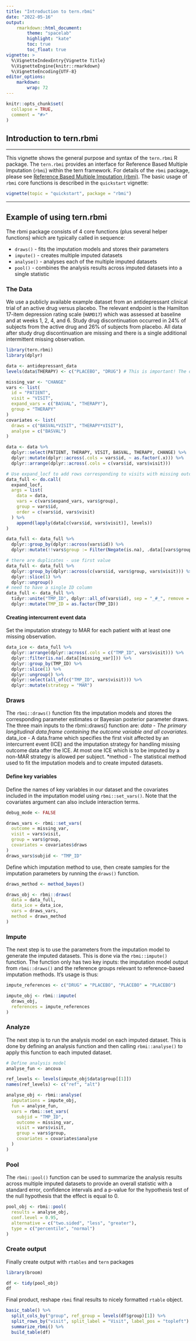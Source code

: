 ```yaml
---
title: "Introduction to tern.rbmi"
date: "2022-05-16"
output:
    rmarkdown::html_document:
        theme: "spacelab"
        highlight: "kate"
        toc: true
        toc_float: true
vignette: >
  %\VignetteIndexEntry{Vignette Title}
  %\VignetteEngine{knitr::rmarkdown}
  %\VignetteEncoding{UTF-8}
editor_options:
    markdown:
        wrap: 72
---
```


```r
knitr::opts_chunk$set(
  collapse = TRUE,
  comment = "#>"
)
```

## Introduction to tern.rbmi

---------

This vignette shows the general purpose and syntax of the `tern.rbmi` R package.
The `tern.rbmi` provides an interface for Reference Based Multiple Imputation (`rbmi`) within the tern framework. For details of the `rbmi` package, please see [Reference Based Multiple Imputation (rbmi)](https://github.com/insightsengineering/rbmi). The basic usage of `rbmi` core functions is described
in the `quickstart` vignette:

```r
vignette(topic = "quickstart", package = "rbmi")
```
---------

## Example of using tern.rbmi

The rbmi package consists of 4 core functions (plus several helper functions) which are typically called in sequence:

* `draws()` - fits the imputation models and stores their parameters
* `impute()` - creates multiple imputed datasets
* `analyse()` - analyses each of the multiple imputed datasets
* `pool()` - combines the analysis results across imputed datasets into a single statistic

### The Data

We use a publicly available example dataset from an antidepressant clinical trial of an active drug versus placebo. The relevant endpoint is the Hamilton 17-item depression rating scale (`HAMD17`) which was assessed at baseline and at weeks 1, 2, 4, and 6. Study drug discontinuation occurred in 24% of subjects from the active drug and 26% of subjects from placebo. All data after study drug discontinuation are missing and there is a single additional intermittent missing observation.

```r
library(tern.rbmi)
library(dplyr)
```

```r
data <- antidepressant_data
levels(data$THERAPY) <- c("PLACEBO", "DRUG") # This is important! The order defines the computation order later

missing_var <- "CHANGE"
vars <- list(
  id = "PATIENT",
  visit = "VISIT",
  expand_vars = c("BASVAL", "THERAPY"),
  group = "THERAPY"
)
covariates <- list(
  draws = c("BASVAL*VISIT", "THERAPY*VISIT"),
  analyse = c("BASVAL")
)

data <- data %>%
  dplyr::select(PATIENT, THERAPY, VISIT, BASVAL, THERAPY, CHANGE) %>%
  dplyr::mutate(dplyr::across(.cols = vars$id, ~ as.factor(.x))) %>%
  dplyr::arrange(dplyr::across(.cols = c(vars$id, vars$visit)))
```



```r
# Use expand_locf to add rows corresponding to visits with missing outcomes to the dataset
data_full <- do.call(
  expand_locf,
  args = list(
    data = data,
    vars = c(vars$expand_vars, vars$group),
    group = vars$id,
    order = c(vars$id, vars$visit)
  ) %>%
    append(lapply(data[c(vars$id, vars$visit)], levels))
)

data_full <- data_full %>%
  dplyr::group_by(dplyr::across(vars$id)) %>%
  dplyr::mutate(!!vars$group := Filter(Negate(is.na), .data[[vars$group]])[1])

# there are duplicates - use first value
data_full <- data_full %>%
  dplyr::group_by(dplyr::across(c(vars$id, vars$group, vars$visit))) %>%
  dplyr::slice(1) %>%
  dplyr::ungroup()
# need to have a single ID column
data_full <- data_full %>%
  tidyr::unite("TMP_ID", dplyr::all_of(vars$id), sep = "_#_", remove = FALSE) %>%
  dplyr::mutate(TMP_ID = as.factor(TMP_ID))
```


#### Creating intercurrent event data

Set the imputation strategy to MAR for each patient with at least one missing observation.

```r
data_ice <- data_full %>%
  dplyr::arrange(dplyr::across(.cols = c("TMP_ID", vars$visit))) %>%
  dplyr::filter(is.na(.data[[missing_var]])) %>%
  dplyr::group_by(TMP_ID) %>%
  dplyr::slice(1) %>%
  dplyr::ungroup() %>%
  dplyr::select(all_of(c("TMP_ID", vars$visit))) %>%
  dplyr::mutate(strategy = "MAR")
```

### Draws

The `rbmi::draws()` function fits the imputation models and stores the corresponding parameter estimates or Bayesian posterior parameter draws. The three main inputs to the rbmi::draws() function are:
  *data - The primary longitudinal data.frame containing the outcome variable and all covariates.
  *data_ice - A data.frame which specifies the first visit affected by an intercurrent event (ICE) and the imputation strategy for handling missing outcome data after the ICE. At most one ICE which is to be imputed by a non-MAR strategy is allowed per subject.
  *method - The statistical method used to fit the imputation models and to create imputed datasets.


#### Define key variables

Define the names of key variables in our dataset and the covariates included in 
the imputation model using `rbmi::set_vars()`. Note that the covariates argument
can also include interaction terms.

```r
debug_mode <- FALSE

draws_vars <- rbmi::set_vars(
  outcome = missing_var,
  visit = vars$visit,
  group = vars$group,
  covariates = covariates$draws
)
draws_vars$subjid <- "TMP_ID"
```

Define which imputation method to use, then create samples for the imputation 
parameters by running the `draws()` function.

```r
draws_method <- method_bayes()

draws_obj <- rbmi::draws(
  data = data_full,
  data_ice = data_ice,
  vars = draws_vars,
  method = draws_method
)
```

### Impute

The next step is to use the parameters from the imputation model to generate the imputed datasets. This is done via the `rbmi::impute()` function. The function only has two key inputs: the imputation model output from `rbmi::draws()` and the reference groups relevant to reference-based imputation methods. It’s usage is thus:

```r
impute_references <- c("DRUG" = "PLACEBO", "PLACEBO" = "PLACEBO")

impute_obj <- rbmi::impute(
  draws_obj,
  references = impute_references
)
```

### Analyze

The next step is to run the analysis model on each imputed dataset. This is done by defining an analysis function and then calling `rbmi::analyse()` to apply this function to each imputed dataset.

```r
# Define analysis model
analyse_fun <- ancova

ref_levels <- levels(impute_obj$data$group[[1]])
names(ref_levels) <- c("ref", "alt")

analyse_obj <- rbmi::analyse(
  imputations = impute_obj,
  fun = analyse_fun,
  vars = rbmi::set_vars(
    subjid = "TMP_ID",
    outcome = missing_var,
    visit = vars$visit,
    group = vars$group,
    covariates = covariates$analyse
  )
)
```

### Pool

The `rbmi::pool()` function can be used to summarize the analysis results across multiple imputed datasets to provide an overall statistic with a standard error, confidence intervals and a p-value for the hypothesis test of the null hypothesis that the effect is equal to 0.

```r
pool_obj <- rbmi::pool(
  results = analyse_obj,
  conf.level = 0.95,
  alternative = c("two.sided", "less", "greater"),
  type = c("percentile", "normal")
)
```

### Create output

Finally create output with `rtables` and `tern` packages
```r
library(broom)

df <- tidy(pool_obj)
df

```

Final product, reshape `rbmi` final results to nicely formatted `rtable` object.

```r
basic_table() %>%
  split_cols_by("group", ref_group = levels(df$group)[1]) %>%
  split_rows_by("visit", split_label = "Visit", label_pos = "topleft") %>%
  summarize_rbmi() %>%
  build_table(df)
```



